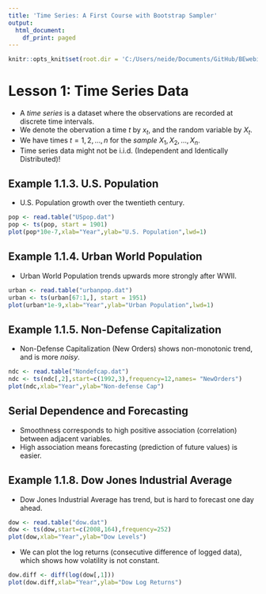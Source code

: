 ```yaml
---
title: 'Time Series: A First Course with Bootstrap Sampler'
output:
  html_document:
    df_print: paged
---
```


```r
knitr::opts_knit$set(root.dir = 'C:/Users/neide/Documents/GitHub/BEwebinar/Data')
```

# Lesson 1: Time Series Data

- A *time series* is a dataset where the observations are recorded at discrete time intervals.
- We denote the obervation a time $t$ by $x_t$, and the random variable by $X_t$.
- We have times $t = 1, 2, \ldots, n$ for the *sample* $X_1, X_2, \ldots, X_n$.
- Time series data might not be i.i.d. (Independent and Identically Distributed)!

## Example 1.1.3. U.S. Population

- U.S. Population growth over the twentieth century.

```r
pop <- read.table("USpop.dat")
pop <- ts(pop, start = 1901)
plot(pop*10e-7,xlab="Year",ylab="U.S. Population",lwd=1)
```

## Example 1.1.4. Urban World Population

- Urban World Population trends upwards more strongly after WWII.

```r
urban <- read.table("urbanpop.dat")
urban <- ts(urban[67:1,], start = 1951)
plot(urban*1e-9,xlab="Year",ylab="Urban Population",lwd=1)
```

## Example 1.1.5. Non-Defense Capitalization

- Non-Defense Capitalization (New Orders) shows non-monotonic trend, and is more *noisy*.

```r
ndc <- read.table("Nondefcap.dat")
ndc <- ts(ndc[,2],start=c(1992,3),frequency=12,names= "NewOrders")
plot(ndc,xlab="Year",ylab="Non-defense Cap")
```

## Serial Dependence and Forecasting

- Smoothness corresponds to high positive association (correlation) between adjacent variables.
- High association means forecasting (prediction of future values) is easier.

## Example 1.1.8. Dow Jones Industrial Average

- Dow Jones Industrial Average has trend, but is hard to forecast one day ahead.

```r
dow <- read.table("dow.dat")
dow <- ts(dow,start=c(2008,164),frequency=252)
plot(dow,xlab="Year",ylab="Dow Levels")
```

- We can plot the log returns (consecutive difference of logged data), which shows how volatility is not constant.

```r
dow.diff <- diff(log(dow[,1]))
plot(dow.diff,xlab="Year",ylab="Dow Log Returns")
```